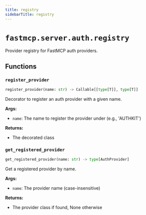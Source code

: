 ---
title: registry
sidebarTitle: registry
---

# `fastmcp.server.auth.registry`


Provider registry for FastMCP auth providers.

## Functions

### `register_provider` <sup><a href="https://github.com/jlowin/fastmcp/blob/main/src/fastmcp/server/auth/registry.py#L19" target="_blank"><Icon icon="github" style="width: 14px; height: 14px;" /></a></sup>

```python
register_provider(name: str) -> Callable[[type[T]], type[T]]
```


Decorator to register an auth provider with a given name.

**Args:**
- `name`: The name to register the provider under (e.g., 'AUTHKIT')

**Returns:**
- The decorated class


### `get_registered_provider` <sup><a href="https://github.com/jlowin/fastmcp/blob/main/src/fastmcp/server/auth/registry.py#L41" target="_blank"><Icon icon="github" style="width: 14px; height: 14px;" /></a></sup>

```python
get_registered_provider(name: str) -> type[AuthProvider]
```


Get a registered provider by name.

**Args:**
- `name`: The provider name (case-insensitive)

**Returns:**
- The provider class if found, None otherwise

